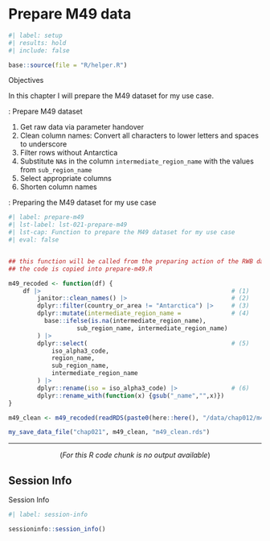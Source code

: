 # Prepare M49 data {#sec-chap021}


```r
#| label: setup
#| results: hold
#| include: false

base::source(file = "R/helper.R")

```


::::: {#obj-chap021}
:::: {.my-objectives}
::: {.my-objectives-header}
Objectives
:::


::: {.my-objectives-container}

In this chapter I will prepare the M49 dataset for my use case.
:::
::::
:::::


:::::{.my-procedure}
:::{.my-procedure-header}
:::::: {#prp-021-prepare-m49-data}
: Prepare M49 dataset
::::::
:::
::::{.my-procedure-container}

1. Get raw data via parameter handover
2. Clean column names: Convert all characters to lower letters and spaces to underscore
3. Filter rows without Antarctica
4. Substitute `NA`s in the column `intermediate_region_name` with the values from `sub_region_name`
5. Select appropriate columns
6. Shorten column names

::::
:::::

:::::{.my-r-code}
:::{.my-r-code-header}
:::::: {#cnj-021-prepare-m49}
: Preparing the M49 dataset for my use case
::::::
:::
::::{.my-r-code-container}

```r
#| label: prepare-m49
#| lst-label: lst-021-prepare-m49
#| lst-cap: Function to prepare the M49 dataset for my use case
#| eval: false


## this function will be called from the preparing action of the RWB datasets
## the code is copied into prepare-m49.R

m49_recoded <- function(df) {
    df |>                                                     # (1)
        janitor::clean_names() |>                             # (2)
        dplyr::filter(country_or_area != "Antarctica") |>     # (3)
        dplyr::mutate(intermediate_region_name =              # (4)
          base::ifelse(is.na(intermediate_region_name),       
                   sub_region_name, intermediate_region_name) 
        ) |>                                                  
        dplyr::select(                                        # (5)
            iso_alpha3_code,                                  
            region_name,                                      
            sub_region_name,                                  
            intermediate_region_name                          
        ) |>                                                  
        dplyr::rename(iso = iso_alpha3_code) |>               # (6) 
        dplyr::rename_with(function(x) {gsub("_name","",x)})  
}

m49_clean <- m49_recoded(readRDS(paste0(here::here(), "/data/chap012/m49_raw.rds")))

my_save_data_file("chap021", m49_clean, "m49_clean.rds")
```

***

<center>(*For this R code chunk is no output available*)</center>

::::
:::::


## Session Info {.unnumbered}

::: my-r-code
::: my-r-code-header
Session Info
:::

::: my-r-code-container
```r
#| label: session-info

sessioninfo::session_info()
```
:::
:::


